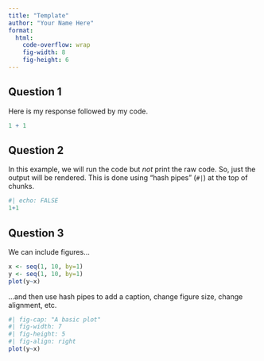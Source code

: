 ```yaml
---
title: "Template"
author: "Your Name Here"
format: 
  html:
    code-overflow: wrap
    fig-width: 8
    fig-height: 6
---
```


## Question 1

Here is my response followed by my code.

```r
1 + 1
```

## Question 2

In this example, we will run the code but *not* print the raw code. So, just the output will be rendered. This is done using "hash pipes" (`#|`) at the top of chunks.

```r
#| echo: FALSE
1+1
```

## Question 3

We can include figures...

```r
x <- seq(1, 10, by=1)
y <- seq(1, 10, by=1)
plot(y~x)
```

...and then use hash pipes to add a caption, change figure size, change alignment, etc.

```r
#| fig-cap: "A basic plot"
#| fig-width: 7
#| fig-height: 5
#| fig-align: right
plot(y~x)
```
